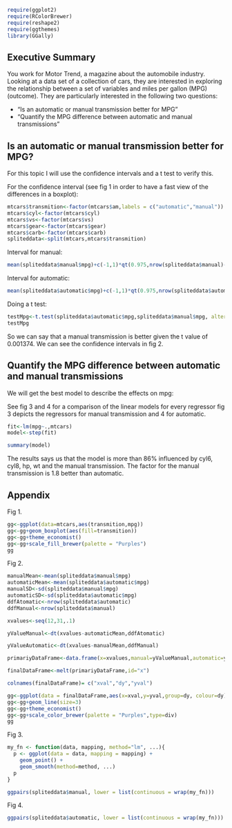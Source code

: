 ```r
require(ggplot2)
require(RColorBrewer)
require(reshape2)
require(ggthemes)
library(GGally)

```

## Executive Summary

You work for Motor Trend, a magazine about the automobile industry. Looking at a data set of a collection of cars, they are interested in exploring the relationship between a set of variables and miles per gallon (MPG) (outcome). They are particularly interested in the following two questions:

- “Is an automatic or manual transmission better for MPG”
- "Quantify the MPG difference between automatic and manual transmissions"  

## Is an automatic or manual transmission better for MPG?

For this topic I will use the confidence intervals and a t test to verify this.

For the confidence interval (see fig 1 in order to have a fast view of the differences in a boxplot):

```r
mtcars$transmition<-factor(mtcars$am,labels = c("automatic","manual"))
mtcars$cyl<-factor(mtcars$cyl)
mtcars$vs<-factor(mtcars$vs)
mtcars$gear<-factor(mtcars$gear)
mtcars$carb<-factor(mtcars$carb)
spliteddata<-split(mtcars,mtcars$transmition)

```

Interval for manual:

```r
mean(spliteddata$manual$mpg)+c(-1,1)*qt(0.975,nrow(spliteddata$manual)-1)*sd(spliteddata$manual$mpg)/sqrt(nrow(spliteddata$manual))
```

Interval for automatic:

```r
mean(spliteddata$automatic$mpg)+c(-1,1)*qt(0.975,nrow(spliteddata$automatic)-1)*sd(spliteddata$automatic$mpg)/sqrt(nrow(spliteddata$automatic))
```

Doing a t test:

```r
testMpg<-t.test(spliteddata$automatic$mpg,spliteddata$manual$mpg, alternative = "two.sided", paired=FALSE, var.equal = FALSE)
testMpg
```

So we can say that a manual transmission is better given the t value of 0.001374.
We can see the confidence intervals in fig 2.

## Quantify the MPG difference between automatic and manual transmissions

We will get the best model to describe the effects on mpg:

See fig 3 and 4 for a comparison of the linear models for every regressor fig 3 depicts the regressors for manual transmission and 4 for automatic.

```r
fit<-lm(mpg~.,mtcars)
model<-step(fit)
```
```r
summary(model)
```
The results says us that the model is more than 86% influenced by cyl6, cyl8, hp, wt and the manual transmission.
The factor for the manual transmission is 1.8 better than automatic.

## Appendix

Fig 1.

```r
gg<-ggplot(data=mtcars,aes(transmition,mpg))
gg<-gg+geom_boxplot(aes(fill=transmition))
gg<-gg+theme_economist()
gg<-gg+scale_fill_brewer(palette = "Purples")
gg
```

Fig 2.

```r
manualMean<-mean(spliteddata$manual$mpg)
automaticMean<-mean(spliteddata$automatic$mpg)
manualSD<-sd(spliteddata$manual$mpg)
automaticSD<-sd(spliteddata$automatic$mpg)
ddfAtomatic<-nrow(spliteddata$automatic)
ddfManual<-nrow(spliteddata$manual)

xvalues<-seq(12,31,.1)

yValueManual<-dt(xvalues-automaticMean,ddfAtomatic)

yValueAutomatic<-dt(xvalues-manualMean,ddfManual)

primariyDataFrame<-data.frame(x=xvalues,manual=yValueManual,automatic=yValueAutomatic)

finalDataFrame<-melt(primariyDataFrame,id="x")

colnames(finalDataFrame)= c("xval","dy","yval")

gg<-ggplot(data = finalDataFrame,aes(x=xval,y=yval,group=dy, colour=dy))
gg<-gg+geom_line(size=3)
gg<-gg+theme_economist()
gg<-gg+scale_color_brewer(palette = "Purples",type=div)
gg
```

Fig 3.

```r
my_fn <- function(data, mapping, method="lm", ...){
  p <- ggplot(data = data, mapping = mapping) + 
    geom_point() + 
    geom_smooth(method=method, ...)
  p
}

ggpairs(spliteddata$manual, lower = list(continuous = wrap(my_fn)))
```

Fig 4.

```r
ggpairs(spliteddata$automatic, lower = list(continuous = wrap(my_fn)))
```


